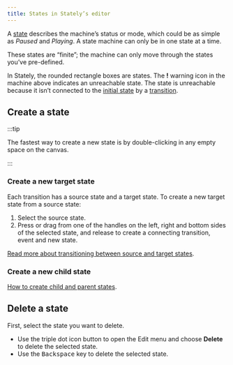 ```yaml
---
title: States in Stately’s editor
---
```


A [state](states.mdx) describes the machine’s status or mode, which could be as simple as *Paused* and *Playing*. A state machine can only be in one state at a time.

These states are “finite”; the machine can only move through the states you’ve pre-defined.

In Stately, the rounded rectangle boxes are states. The **!** warning icon in the machine above indicates an unreachable state. The state is unreachable because it isn’t connected to the [initial state](initial-states.mdx) by a [transition](transitions.mdx).

## Create a state

:::tip

The fastest way to create a new state is by double-clicking in any empty space on the canvas.

:::

### Create a new target state

Each transition has a source state and a target state. To create a new target state from a source state:

1. Select the source state.
2. Press or drag from one of the <Plus size={18} /> handles on the left, right and bottom sides of the selected state, and release to create a connecting transition, event and new state.

[Read more about transitioning between source and target states](transitions.mdx#using-transitions-and-events-in-stately-studio).

### Create a new child state

[How to create child and parent states](parent-states.mdx).

## Delete a state

First, select the state you want to delete.

- Use the <MoreHorizontal size={18} /> triple dot icon button to open the Edit menu and choose **Delete** to delete the selected state.
- Use the <kbd>Backspace</kbd> key to delete the selected state.
